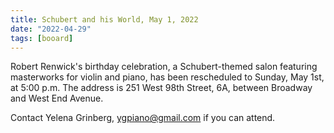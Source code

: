 ```yaml
---
title: Schubert and his World, May 1, 2022
date: "2022-04-29"
tags: [booard]
---
```


Robert Renwick's birthday celebration, a Schubert-themed salon featuring masterworks for violin and piano,
has been rescheduled to Sunday, May 1st, at 5:00 p.m. The address is 251 West 98th Street, 6A, between Broadway and West End Avenue.

Contact Yelena Grinberg, ygpiano@gmail.com if you can attend.
